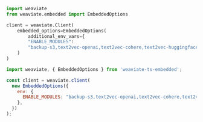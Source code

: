 
<Tabs groupId="languages">
<TabItem value="py" label="Python (v4)">
<FilteredTextBlock
  text={PyCode}
  startMarker="# START ModuleInstantiationEmbedded"
  endMarker="# END ModuleInstantiationEmbedded"
  language="py"
/>
</TabItem>
<TabItem value="py3" label="Python (V3)">

  ```python
  import weaviate
  from weaviate.embedded import EmbeddedOptions

  client = weaviate.Client(
      embedded_options=EmbeddedOptions(
          additional_env_vars={
          "ENABLE_MODULES":
          "backup-s3,text2vec-openai,text2vec-cohere,text2vec-huggingface,ref2vec-centroid,generative-openai,qna-openai"}
      )
  )
  ```

  </TabItem>

  <TabItem value="js" label="JavaScript/TypeScript">

  ```js
  import weaviate, { EmbeddedOptions } from 'weaviate-ts-embedded';

  const client = weaviate.client(
    new EmbeddedOptions({
      env: {
        ENABLE_MODULES: "backup-s3,text2vec-openai,text2vec-cohere,text2vec-huggingface,ref2vec-centroid,generative-openai,qna-openai",
      },
    })
  );
  ```

  </TabItem>
</Tabs>
